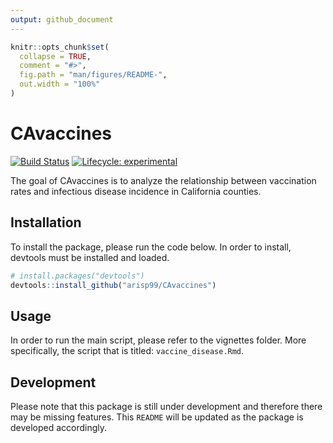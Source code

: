 ```yaml
---
output: github_document
---
```


<!-- README.md is generated from README.Rmd. Please edit that file -->

```r
knitr::opts_chunk$set(
  collapse = TRUE,
  comment = "#>",
  fig.path = "man/figures/README-",
  out.width = "100%"
)
```


# CAvaccines

<!-- badges: start -->
[![Build Status](https://travis-ci.com/arisp99/CAvaccines.svg?branch=master)](https://travis-ci.com/arisp99/CAvaccines)
[![Lifecycle: experimental](https://img.shields.io/badge/lifecycle-experimental-orange.svg)](https://www.tidyverse.org/lifecycle/#experimental)
<!-- badges: end -->

The goal of CAvaccines is to analyze the relationship between vaccination rates
and infectious disease incidence in California counties.

## Installation
To install the package, please run the code below. In order to install, devtools
must be installed and loaded.
```r
# install.packages("devtools")
devtools::install_github("arisp99/CAvaccines")
```

## Usage
In order to run the main script, please refer to the vignettes folder. 
More specifically, the script that is titled: `vaccine_disease.Rmd`. 

## Development
Please note that this package is still under development and therefore 
there may be missing features. This `README` will be updated as the package
is developed accordingly.

